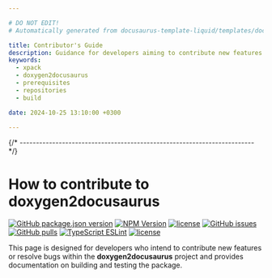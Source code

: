 ```yaml
---

# DO NOT EDIT!
# Automatically generated from docusaurus-template-liquid/templates/docusaurus.

title: Contributor's Guide
description: Guidance for developers aiming to contribute new features or bug fixes, detailing how to build the project, including prerequisites, repositories utilised, and scripts.
keywords:
  - xpack
  - doxygen2docusaurus
  - prerequisites
  - repositories
  - build

date: 2024-10-25 13:10:00 +0300

---
```



{/* ------------------------------------------------------------------------ */}

# How to contribute to doxygen2docusaurus

[![GitHub package.json version](https://img.shields.io/github/package-json/v/xpack/doxygen2docusaurus-cli-ts?color=blue)](https://github.com/xpack/doxygen2docusaurus-cli-ts/blob/master/package.json)
[![NPM Version](https://img.shields.io/npm/v/%40xpack%2Fdoxygen2docusaurus?color=blue)](https://www.npmjs.com/package/@xpack/doxygen2docusaurus/)
[![license](https://img.shields.io/github/license/xpack/doxygen2docusaurus-cli-ts)](https://github.com/xpack/doxygen2docusaurus-cli-ts/blob/master/LICENSE)
[![GitHub issues](https://img.shields.io/github/issues/xpack/doxygen2docusaurus-cli-ts)](https://github.com/xpack/doxygen2docusaurus-cli-ts/issues)
[![GitHub pulls](https://img.shields.io/github/issues-pr/xpack/doxygen2docusaurus-cli-ts)](https://github.com/xpack/doxygen2docusaurus-cli-ts/pulls/)
[![TypeScript ESLint](https://img.shields.io/badge/TypeScript_ESLint-3178C6?style=flat&logo=typescript&logoColor=white)](https://typescript-eslint.io/)
[![license](https://img.shields.io/github/license/xpack/doxygen2docusaurus-cli-ts)](https://github.com/xpack/doxygen2docusaurus-cli-ts/blob/master/LICENSE)

This page is designed for developers who intend to contribute new features
or resolve bugs within the
**doxygen2docusaurus**
project and provides documentation on building and testing the package.

<CommonContent />
